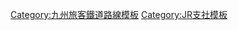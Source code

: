 {{Navbox
|name=九州旅客鐵道鹿兒島支社
|state=collapsed
|title=[[File:JR logo (kyushu).svg|25px]] {{link-ja|九州旅客鐵道鹿兒島支社|九州旅客鉄道鹿児島支社}}
|titlestyle = border-left:solid 3em #ff0000; border-right:solid 3em #ff0000; background-color:#ddd;
|group1 = 路線
|list1 = [[鹿兒島本線]] - [[日豐本線]] - [[肥薩線]] - [[指宿枕崎線]] - [[日南線]] - [[宮崎機場線]] - [[吉都線]]
|group2 = 鐵道事業部
|list2 = {{link-ja|鹿兒島鐵道事業部|鹿児島鉄道事業部}} - {{link-ja|宮崎綜合鐵道事業部|宮崎総合鉄道事業部}}
|group3 = 車輛基地
|list3 = {{link-ja|鹿兒島車輛中心|鹿児島車両センター}}
}}<noinclude>
[[Category:九州旅客鐵道路線模板]]
[[Category:JR支社模板]]
</noinclude>